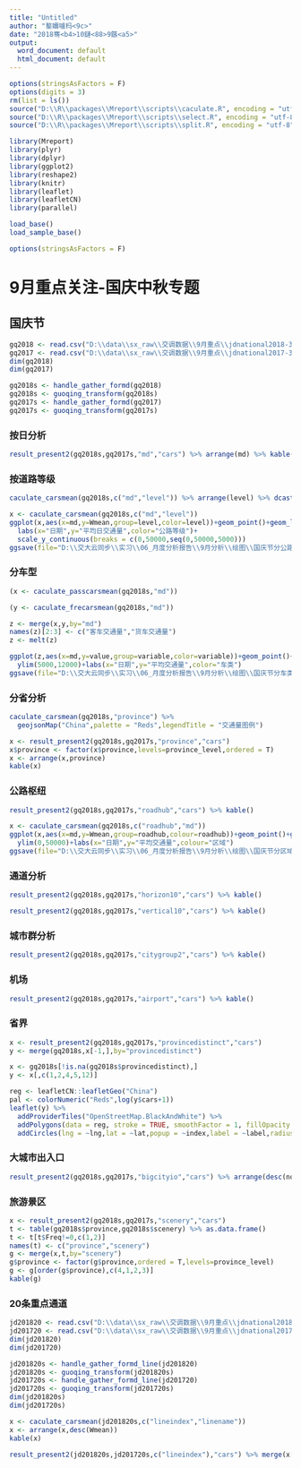 ```yaml
---
title: "Untitled"
author: "鐜嬭嚧杩<9c>"
date: "2018骞<b4>10鏈<88>9鏃<a5>"
output:
  word_document: default
  html_document: default
---
```


```r
options(stringsAsFactors = F)
options(digits = 3)
rm(list = ls())
source("D:\\R\\packages\\Mreport\\scripts\\caculate.R", encoding = "utf-8")
source("D:\\R\\packages\\Mreport\\scripts\\select.R", encoding = "utf-8")
source("D:\\R\\packages\\Mreport\\scripts\\split.R", encoding = "utf-8")
```

```r
library(Mreport)
library(plyr)
library(dplyr)
library(ggplot2)
library(reshape2)
library(knitr)
library(leaflet)
library(leafletCN)
library(parallel)
```

```r
load_base()
load_sample_base()
```


```r
options(stringsAsFactors = F)
```


# 9月重点关注-国庆中秋专题

## 国庆节

```r
gq2018 <- read.csv("D:\\data\\sx_raw\\交调数据\\9月重点\\jdnational2018-3.csv")
gq2017 <- read.csv("D:\\data\\sx_raw\\交调数据\\9月重点\\jdnational2017-3.csv")
dim(gq2018)
dim(gq2017)
```


```r
gq2018s <- handle_gather_formd(gq2018)
gq2018s <- guoqing_transform(gq2018s)
gq2017s <- handle_gather_formd(gq2017)
gq2017s <- guoqing_transform(gq2017s)
```



### 按日分析

```r
result_present2(gq2018s,gq2017s,"md","cars") %>% arrange(md) %>% kable()
```


### 按道路等级

```r
caculate_carsmean(gq2018s,c("md","level")) %>% arrange(level) %>% dcast(md~level) %>% kable()
```

```r
x <- caculate_carsmean(gq2018s,c("md","level"))
ggplot(x,aes(x=md,y=Wmean,group=level,color=level))+geom_point()+geom_line()+
  labs(x="日期",y="平均日交通量",color="公路等级")+
  scale_y_continuous(breaks = c(0,50000,seq(0,50000,5000)))
ggsave(file="D:\\交大云同步\\实习\\06_月度分析报告\\9月分析\\绘图\\国庆节分公路等级交通量-3.png",dpi=600,height=4.5,width=9)
```

### 分车型

```r
(x <- caculate_passcarsmean(gq2018s,"md"))
```

```r
(y <- caculate_frecarsmean(gq2018s,"md"))
```

```r
z <- merge(x,y,by="md")
names(z)[2:3] <- c("客车交通量","货车交通量")
z <- melt(z)
```

```r
ggplot(z,aes(x=md,y=value,group=variable,color=variable))+geom_point()+geom_line()+
  ylim(5000,12000)+labs(x="日期",y="平均交通量",color="车类")
ggsave(file="D:\\交大云同步\\实习\\06_月度分析报告\\9月分析\\绘图\\国庆节分车类型交通量-3.png",dpi=600,height=4.5,width=9)
```


### 分省分析

```r
caculate_carsmean(gq2018s,"province") %>% 
  geojsonMap("China",palette = "Reds",legendTitle = "交通量图例")
```


```r
x <- result_present2(gq2018s,gq2017s,"province","cars")
x$province <- factor(x$province,levels=province_level,ordered = T)
x <- arrange(x,province)
kable(x)
```


### 公路枢纽

```r
result_present2(gq2018s,gq2017s,"roadhub","cars") %>% kable()
```

```r
x <- caculate_carsmean(gq2018s,c("roadhub","md"))
ggplot(x,aes(x=md,y=Wmean,group=roadhub,colour=roadhub))+geom_point()+geom_line()+
  ylim(0,50000)+labs(x="日期",y="平均交通量",colour="区域")
ggsave(file="D:\\交大云同步\\实习\\06_月度分析报告\\9月分析\\绘图\\国庆节分区域交通量-3.png",dpi=600,height=4.5,width=9)
```


### 通道分析

```r
result_present2(gq2018s,gq2017s,"horizon10","cars") %>% kable()
```


```r
result_present2(gq2018s,gq2017s,"vertical10","cars") %>% kable()
```


### 城市群分析

```r
result_present2(gq2018s,gq2017s,"citygroup2","cars") %>% kable()
```

### 机场

```r
result_present2(gq2018s,gq2017s,"airport","cars") %>% kable()
```

### 省界

```r
x <- result_present2(gq2018s,gq2017s,"provincedistinct","cars")
y <- merge(gq2018s,x[-1,],by="provincedistinct")
```

```r
x <- gq2018s[!is.na(gq2018s$provincedistinct),]
y <- x[,c(1,2,4,5,12)]
```

```r
reg <- leafletCN::leafletGeo("China")
pal <- colorNumeric("Reds",log(y$cars+1))
leaflet(y) %>% 
  addProviderTiles("OpenStreetMap.BlackAndWhite") %>% 
  addPolygons(data = reg, stroke = TRUE, smoothFactor = 1, fillOpacity = 0, weight = 1) %>% 
  addCircles(lng = ~lng,lat = ~lat,popup = ~index,label = ~label,radius = ~cars/5,color = ~pal(log(y$cars+1)))
```



### 大城市出入口

```r
result_present2(gq2018s,gq2017s,"bigcityio","cars") %>% arrange(desc(now)) %>% kable()
```

### 旅游景区

```r
x <- result_present2(gq2018s,gq2017s,"scenery","cars")
t <- table(gq2018s$province,gq2018s$scenery) %>% as.data.frame()
t <- t[t$Freq!=0,c(1,2)]
names(t) <- c("province","scenery")
g <- merge(x,t,by="scenery")
g$province <- factor(g$province,ordered = T,levels=province_level)
g <- g[order(g$province),c(4,1,2,3)]
kable(g)
```


### 20条重点通道

```r
jd201820 <- read.csv("D:\\data\\sx_raw\\交调数据\\9月重点\\jdnational2018-20route-3.csv")
jd201720 <- read.csv("D:\\data\\sx_raw\\交调数据\\9月重点\\jdnational2017-20route-3.csv")
dim(jd201820)
dim(jd201720)
```

```r
jd201820s <- handle_gather_formd_line(jd201820)
jd201820s <- guoqing_transform(jd201820s)
jd201720s <- handle_gather_formd_line(jd201720)
jd201720s <- guoqing_transform(jd201720s)
dim(jd201820s)
dim(jd201720s)
```

```r
x <- caculate_carsmean(jd201820s,c("lineindex","linename"))
x <- arrange(x,desc(Wmean))
kable(x)
```

```r
result_present2(jd201820s,jd201720s,c("lineindex"),"cars") %>% merge(x[1:2],by="lineindex") %>% arrange(desc(now)) %>% `[`(c(1,4,2,3))%>% kable()
```

